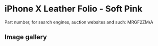
# iPhone X Leather Folio - Soft Pink

Part number, for search engines, auction websites and such: MRGF2ZM/A

## Image gallery

<div style={{ width: "768px" }}>
  <GalleryComponent
    images={[
      {
        original: "/everysource/MRGF2.webp",
        thumbnail: "/everypreview/MRGF2.webp",
      },
      {
        original: "/everysource/MRGF2_AV1_SILVER.webp",
        thumbnail: "/everypreview/MRGF2_AV1_SILVER.webp",
      },
      {
        original: "/everysource/MRGF2_AV2.webp",
        thumbnail: "/everypreview/MRGF2_AV2.webp",
      }
    ]}
  />
</div>